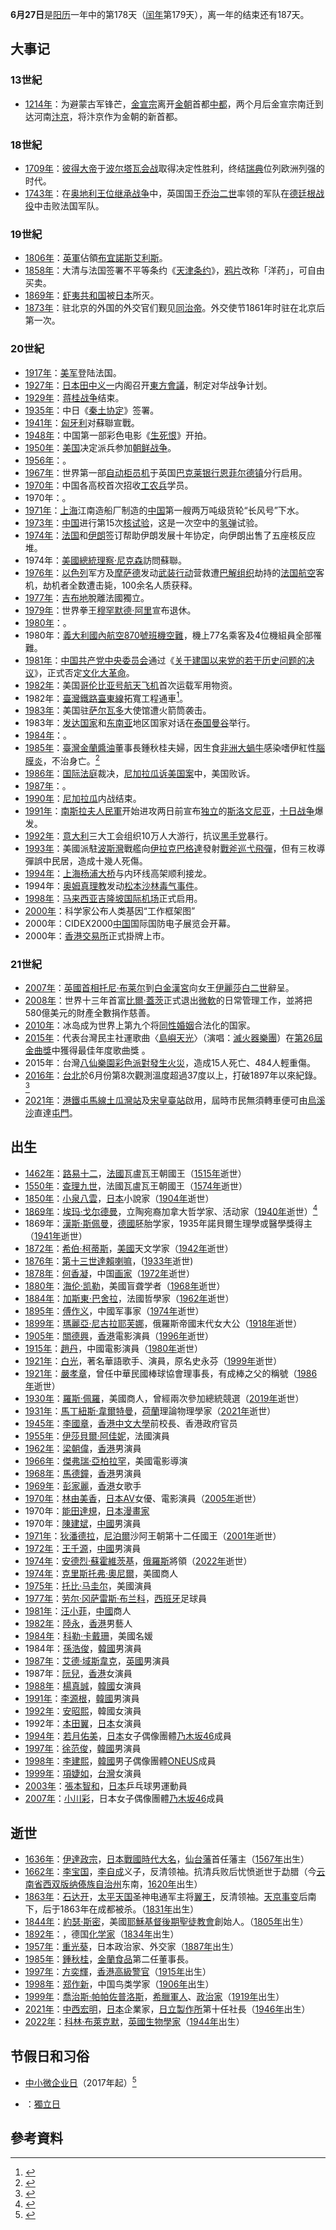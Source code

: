 {{DayInMonth|6}}
'''6月27日'''是[[阳历|阳历]]一年中的第178天（[[闰年|闰年]]第179天），离一年的结束还有187天。

== 大事记 ==
=== 13世紀 ===
* [[1214年|1214年]]：为避蒙古军锋芒，[[金宣宗|金宣宗]]离开[[金朝|金朝]]首都[[金中都|中都]]，两个月后金宣宗南迁到达河南[[汴京|汴京]]，将汴京作为金朝的新首都。

=== 18世紀 ===
* [[1709年|1709年]]：[[彼得大帝|彼得大帝]]于[[波尔塔瓦会战|波尔塔瓦会战]]取得决定性胜利，终结[[瑞典|瑞典]]位列欧洲列强的时代。
* [[1743年|1743年]]：在[[奥地利王位继承战争|奥地利王位继承战争]]中，英国国王[[乔治二世_(大不列颠)|乔治二世]]率领的军队在[[德廷根战役|德廷根战役]]中击败法国军队。

=== 19世紀 ===
* [[1806年|1806年]]：[[英軍|英軍]]佔領[[布宜諾斯艾利斯|布宜諾斯艾利斯]]。
* [[1858年|1858年]]：大清与法国签署不平等条约《[[天津条约|天津条约]]》，[[鸦片|鸦片]]改称「洋药」，可自由买卖。
* [[1869年|1869年]]：[[虾夷共和国|虾夷共和国]]被[[日本|日本]]所灭。
* [[1873年|1873年]]：驻北京的外国的外交官们觐见[[同治帝|同治帝]]。外交使节1861年时驻在北京后第一次。

=== 20世紀 ===
* [[1917年|1917年]]：[[美军|美军]]登陆法国。
* [[1927年|1927年]]：[[日本|日本]][[田中义一|田中义一]]内阁召开[[东方会议_(1927年)|東方會議]]，制定对华战争计划。
* [[1929年|1929年]]：[[蒋桂战争|蒋桂战争]]结束。
* [[1935年|1935年]]：中日《[[秦土协定|秦土协定]]》签署。
* [[1941年|1941年]]：[[匈牙利王國|匈牙利]]对蘇聯宣戰。
* [[1948年|1948年]]：中国第一部彩色电影《[[生死恨|生死恨]]》开拍。
* [[1950年|1950年]]：[[美国|美国]]决定派兵参加[[朝鲜战争|朝鲜战争]]。
* [[1956年|1956年]]：{{fact|中华人民共和国总理[[周恩来|周恩来]]宣布除45人外，全部释放1017名[[日本战犯|日本战犯]]|time=2021-6-27}}。
* [[1967年|1967年]]：世界第一部[[自动柜员机|自动柜员机]]于英国[[巴克莱银行|巴克莱银行]][[恩菲尔德镇|恩菲尔德镇]]分行启用。
* [[1970年|1970年]]：中国各高校首次招收[[工农兵|工农兵]]学员。
* 1970年：{{citation needed|[[北愛爾蘭|北愛爾蘭]][[貝爾法斯特|貝爾法斯特]]、[[倫敦德里|倫敦德里]]的[[天主教|天主教]]徒與[[新教|新教]]徒、英軍爆發衝突，造成3人喪生，90人受傷|time=2012-6-27}}。
* [[1971年|1971年]]：[[上海|上海]]江南造船厂制造的[[中国|中国]]第一艘两万吨级货轮“长风号”下水。
* [[1973年|1973年]]：[[中国|中国]]进行第15次[[核试验|核试验]]，这是一次空中的[[氢弹|氢弹]]试验。
* [[1974年|1974年]]：[[法国|法国]]和[[伊朗|伊朗]]签订帮助伊朗发展十年协定，向伊朗出售了五座核反应堆。
* 1974年：[[美國總統|美國總統]][[理察·尼克森|理察·尼克森]]訪問蘇聯。
* [[1976年|1976年]]：[[以色列|以色列]]军方及[[以色列情报及特殊使命局|摩萨德]]发动[[恩德培行动|武装行动]]营救遭[[解放巴勒斯坦人民阵线|巴解组织]]劫持的[[法国航空|法国航空]]客机，劫机者全数遭击毙，100余名人质获释。
* [[1977年|1977年]]：[[吉布地|吉布地]]脫離法國獨立。
* [[1979年|1979年]]：世界拳王[[穆罕默德·阿里|穆罕默德·阿里]]宣布退休。
* [[1980年|1980年]]：{{citation needed|法国宣称进行了[[中子弹|中子弹]]试验|time=2013-6-27}}。
* 1980年：[[義大利國內航空870號班機空難|義大利國內航空870號班機空難]]，機上77名乘客及4位機組員全部罹難。
* [[1981年|1981年]]：[[中国共产党中央委员会|中国共产党中央委员会]]通过《[[关于建国以来党的若干历史问题的决议|关于建国以来党的若干历史问题的决议]]》，正式否定[[文化大革命|文化大革命]]。
* [[1982年|1982年]]：美国[[哥伦比亚号航天飞机|哥伦比亚号航天飞机]]首次运载军用物资。
* 1982年：[[臺灣鐵路|臺灣鐵路]][[臺東線|臺東線]]拓寬工程通車<ref>{{cite book|author=鄭仁崇|title=《台灣後山鐵道風華》|publisher= [[花蓮縣|花蓮縣]]政府|year=2000|isbn=957-02-4342-2}}</ref>。
* [[1983年|1983年]]：美国驻[[萨尔瓦多|萨尔瓦多]]大使馆遭火箭筒袭击。
* 1983年：[[发达国家|发达国家]]和[[东南亚|东南亚]]地区国家对话在[[泰国|泰国]][[曼谷|曼谷]]举行。
* [[1984年|1984年]]：{{citation needed|[[伊朗|伊朗]]波音727飞机被劫持，停在[[埃及|埃及]][[开罗|开罗]]东飞机场|time=2015-6-27}}。
* [[1985年|1985年]]：[[臺灣|臺灣]][[金蘭醬油|金蘭醬油]]董事長鍾秋桂夫婦，因生食[[非洲大蝸牛|非洲大蝸牛]]感染嗜伊紅性[[腦膜炎|腦膜炎]]，不治身亡。<ref>{{cite web|url=http://www.cdc.gov.tw/info.aspx?treeid=075874dc882a5bfd&nowtreeid=875e420d705a97d9&tid=EB412FF4E5990441|title=衛生福利部疾病管制署《疫情報導》1986年3月第02卷第3期|accessdate=2016-06-16|archive-date=2016-09-21|archive-url=https://web.archive.org/web/20160921023041/http://www.cdc.gov.tw/info.aspx?treeid=075874dc882a5bfd&nowtreeid=875e420d705a97d9&tid=EB412FF4E5990441|dead-url=no}}</ref>
* [[1986年|1986年]]：[[国际法庭|国际法庭]]裁决，[[尼加拉瓜诉美国案|尼加拉瓜诉美国案]]中，美国败诉。
* [[1987年|1987年]]：{{citation needed|法国[[塞纳河|塞纳河]]发生油船相撞事件|time=2012-6-27}}。
* [[1990年|1990年]]：[[尼加拉瓜|尼加拉瓜]]内战结束。
* [[1991年|1991年]]：[[南斯拉夫人民軍|南斯拉夫人民軍]]开始进攻两日前宣布[[独立|独立]]的[[斯洛文尼亚|斯洛文尼亚]]，[[十日戰爭_(斯洛文尼亞)|十日战争]]爆发。
* [[1992年|1992年]]：[[意大利|意大利]]三大工会组织10万人大游行，抗议[[黑手党|黑手党]]暴行。
* [[1993年|1993年]]：美國派駐[[波斯灣|波斯灣]]戰艦向[[伊拉克|伊拉克]][[巴格達|巴格達]]發射[[戰斧巡弋飛彈|戰斧巡弋飛彈]]，但有三枚導彈誤中民居，造成十幾人死傷。
* [[1994年|1994年]]：[[上海|上海]][[杨浦大桥|杨浦大桥]]与内环线高架顺利接龙。
* 1994年：[[奥姆真理教|奥姆真理教]]发动[[松本沙林毒气事件|松本沙林毒气事件]]。
* [[1998年|1998年]]：[[马来西亚|马来西亚]][[吉隆坡国际机场|吉隆坡国际机场]]正式启用。
* [[2000年|2000年]]：科学家公布人类基因“工作框架图”
* 2000年：CIDEX2000[[中国|中国]]国际国防电子展览会开幕。
* 2000年：[[香港交易所|香港交易所]]正式掛牌上市。

=== 21世紀 ===
* [[2007年|2007年]]：[[英國首相|英國首相]][[托尼·布莱尔|托尼·布莱尔]]到[[白金漢宮|白金漢宮]]向女王[[伊麗莎白二世|伊麗莎白二世]]辭呈。
* [[2008年|2008年]]：世界十三年首富[[比爾·蓋茨|比爾·蓋茨]]正式退出[[微軟|微軟]]的日常管理工作，並將把580億美元的財產全數捐作慈善。
* [[2010年|2010年]]：冰岛成为世界上第九个将[[同性婚姻|同性婚姻]]合法化的国家。
* [[2015年|2015年]]：代表台灣民主社運歌曲〈[[島嶼天光|島嶼天光]]〉（演唱：[[滅火器樂團|滅火器樂團]]）在[[第26屆金曲獎|第26屆金曲獎]]中獲得最佳年度歌曲獎 。
* 2015年：台灣[[八仙樂園|八仙樂園]][[八仙樂園彩色派對火災|彩色派對發生火災]]，造成15人死亡、484人輕重傷。
* [[2016年|2016年]]：[[台北市|台北]]於6月份第8次觀測溫度超過37度以上，打破1897年以來紀錄。<ref>{{Cite web |url=http://news.ltn.com.tw/news/life/breakingnews/1743309 |title=六月第8天 台北再飆37以上高溫 |accessdate=2016-10-13 |archive-date=2016-10-13 |archive-url=https://web.archive.org/web/20161013221409/http://news.ltn.com.tw/news/life/breakingnews/1743309 |dead-url=no }}</ref>
* [[2021年|2021年]]：[[港鐵|港鐵]][[屯馬線|屯馬線]][[土瓜灣站|土瓜灣站]]及[[宋皇臺站|宋皇臺站]]啟用，屆時市民無須轉車便可由[[烏溪沙|烏溪沙]]直達[[屯門|屯門]]。

== 出生 ==
* [[1462年|1462年]]：[[路易十二|路易十二]]，[[法國|法國]]瓦盧瓦王朝國王（[[1515年|1515年]]逝世）
* [[1550年|1550年]]：[[查理九世_(法兰西)|查理九世]]，法國瓦盧瓦王朝國王（[[1574年|1574年]]逝世）
* [[1850年|1850年]]：[[小泉八雲|小泉八雲]]，[[日本|日本]]小說家（[[1904年|1904年]]逝世）
* [[1869年|1869年]]：[[埃玛·戈尔德曼|埃玛·戈尔德曼]]，立陶宛裔加拿大哲学家、活动家（[[1940年|1940年]]逝世）<ref>{{cite book |first=Martin |last=Duberman |chapter=Emma Goldman |editor-first=Mark C. |editor-last=Carnes |title=Invisible Giants: Fifty Americans Who Shaped the Nation But Missed the History Books |url=https://archive.org/details/invisiblegiantsf00carn |location=Oxford |publisher=Oxford University Press |year=2002 |isbn=978-0-19515-417-7 |page=[https://archive.org/details/invisiblegiantsf00carn/page/101 101]}}</ref>
* 1869年：[[漢斯·斯佩曼|漢斯·斯佩曼]]，[[德國|德國]]胚胎学家，1935年諾貝爾生理學或醫學獎得主（[[1941年|1941年]]逝世）
* [[1872年|1872年]]：[[希伯·柯蒂斯|希伯·柯蒂斯]]，[[美國|美國]]天文学家（[[1942年|1942年]]逝世）
* [[1876年|1876年]]：[[第十三世達賴喇嘛|第十三世達賴喇嘛]]，([[1933年|1933年]]逝世)
* [[1878年|1878年]]：[[何香凝|何香凝]]，中国[[画家|画家]]（[[1972年|1972年]]逝世）
* [[1880年|1880年]]：[[海伦·凯勒|海伦·凯勒]]，美國盲聋学者（[[1968年|1968年]]逝世）
* [[1884年|1884年]]：[[加斯東·巴舍拉|加斯東·巴舍拉]]，法國哲學家（[[1962年|1962年]]逝世）
* [[1895年|1895年]]：[[傅作义|傅作义]]，中國军事家（[[1974年|1974年]]逝世）
* [[1899年|1899年]]：[[瑪麗亞·尼古拉耶芙娜|瑪麗亞·尼古拉耶芙娜]]，俄羅斯帝國末代女大公（[[1918年|1918年]]逝世）
* [[1905年|1905年]]：[[關德興|關德興]]，[[香港|香港]]電影演員（[[1996年|1996年]]逝世）
* [[1915年|1915年]]：[[趙丹|趙丹]]，中國電影演員（[[1980年|1980年]]逝世）
* [[1921年|1921年]]：[[白光_(影星)|白光]]，著名華語歌手、演員，原名史永芬（[[1999年|1999年]]逝世）
* [[1921年|1921年]]：[[嚴孝章|嚴孝章]]，曾任中華民國棒球協會理事長，有成棒之父的稱號（[[1986年|1986年]]逝世）
* [[1930年|1930年]]：[[羅斯·佩羅|羅斯·佩羅]]，美國商人，曾經兩次參加總統競選（[[2019年|2019年]]逝世）
* [[1931年|1931年]]：[[馬丁紐斯·韋爾特曼|馬丁紐斯·韋爾特曼]]，[[荷蘭|荷蘭]]理論物理學家（[[2021年|2021年]]逝世）
* [[1945年|1945年]]：[[李國章|李國章]]，[[香港中文大學|香港中文大學]]前校長、香港政府官员
* [[1955年|1955年]]：[[伊莎貝爾·阿佳妮|伊莎貝爾·阿佳妮]]，法國演員
* [[1962年|1962年]]：[[梁朝偉|梁朝偉]]，[[香港|香港]]男演員
* [[1966年|1966年]]：[[傑弗瑞·亞柏拉罕|傑弗瑞·亞柏拉罕]]，美國電影導演
* [[1968年|1968年]]：[[馬德鐘|馬德鐘]]，[[香港|香港]]男演員
* [[1969年|1969年]]：[[彭家麗|彭家麗]]，[[香港|香港]]女歌手
* [[1970年|1970年]]：[[林由美香|林由美香]]，[[日本|日本]]AV女優、電影演員（[[2005年|2005年]]逝世）
* 1970年：[[能田達規|能田達規]]，[[日本|日本]][[漫畫家|漫畫家]]
* 1970年：[[陳建斌|陳建斌]]，[[中國|中國]]男演員
* [[1971年|1971年]]：[[狄潘德拉|狄潘德拉]]，[[尼泊爾|尼泊爾]]沙阿王朝第十二任國王（[[2001年|2001年]]逝世）
* [[1972年|1972年]]：[[王千源|王千源]]，[[中國|中國]]男演員
* [[1974年|1974年]]：[[安德烈·蘇霍維茨基|安德烈·蘇霍維茨基]]，[[俄羅斯|俄羅斯]]將領（[[2022年|2022年]]逝世）
* [[1974年|1974年]]：[[克里斯托弗·奧尼爾|克里斯托弗·奧尼爾]]，美國商人
* [[1975年|1975年]]：[[托比·马圭尔|托比·马圭尔]]，美國演員
* [[1977年|1977年]]：[[劳尔·冈萨雷斯·布兰科|劳尔·冈萨雷斯·布兰科]]，[[西班牙|西班牙]]足球員
* [[1981年|1981年]]：[[汪小菲|汪小菲]]，[[中國|中國]]商人
* [[1982年|1982年]]：[[陆永_(艺人)|陸永]]，[[香港|香港]]男藝人
* [[1984年|1984年]]：[[科勒·卡戴珊|科勒·卡戴珊]]，美國名媛
* 1984年：[[孫浩俊|孫浩俊]]，[[韓國|韓國]]男演員
* [[1987年|1987年]]：[[艾德·域斯韋克|艾德·域斯韋克]]，[[英國|英國]]男演員
* 1987年：[[阮兒|阮兒]]，[[香港|香港]]女演員
* [[1988年|1988年]]：[[楊真誠|楊真誠]]，[[韓國|韓國]]女演員
* [[1991年|1991年]]：[[李源根|李源根]]，[[韓國|韓國]]男演員
* [[1992年|1992年]]：[[安昭熙|安昭熙]]，韓國女演員
* 1992年：[[本田翼|本田翼]]，[[日本|日本]]女演員
* [[1994年|1994年]]：[[若月佑美|若月佑美]]，[[日本|日本]]女子偶像團體[[乃木坂46|乃木坂46]]成員
* [[1997年|1997年]]：[[徐范俊|徐范俊]]，[[韓國|韓國]]男演員
* [[1998年|1998年]]：[[李建熙|李建熙]]，[[韓國|韓國]]男子偶像團體[[ONEUS|ONEUS]]成員
* [[1999年|1999年]]：[[項婕如|項婕如]]，[[台灣|台灣]]女演員
* [[2003年|2003年]]：[[張本智和|張本智和]]，[[日本|日本]]乒乓球男運動員
* [[2007年|2007年]]：[[小川彩|小川彩]]，日本女子偶像團體[[乃木坂46|乃木坂46]]成員

== 逝世 ==
* [[1636年|1636年]]：[[伊達政宗|伊達政宗]]，[[日本戰國時代|日本戰國時代]][[大名_(称谓)|大名]]，[[仙台藩|仙台藩]]首任藩主（[[1567年|1567年]]出生）
* [[1662年|1662年]]：[[李宝国|李宝国]]，[[李自成|李自成]]义子，反清领袖。抗清兵败后忧愤逝世于勐腊（今[[云南省|云南省]][[西双版纳傣族自治州|西双版纳傣族自治州]]东南，[[1620年|1620年]]出生）
* [[1863年|1863年]]：[[石达开|石达开]]，[[太平天国|太平天国]]圣神电通军主将[[翼王|翼王]]，反清领袖。[[天京事变|天京事变]]后南下，后于1863年在成都被杀。（[[1831年|1831年]]出生）
* [[1844年|1844年]]：[[約瑟·斯密|約瑟·斯密]]，美國[[耶穌基督後期聖徒教會|耶穌基督後期聖徒教會]]創始人。（[[1805年|1805年]]出生）
* [[1892年|1892年]]：{{link-en|卡尔·肖莱马|Carl Schorlemmer}}，德国[[化学家|化学家]]（[[1834年|1834年]]出生）
* [[1957年|1957年]]：[[重光葵|重光葵]]，日本政治家、外交家（[[1887年|1887年]]出生）
* [[1985年|1985年]]：[[鍾秋桂|鍾秋桂]]，[[金蘭食品|金蘭食品]]第二任董事長。
* [[1997年|1997年]]：[[方奕輝|方奕輝]]，[[香港|香港]][[高級警官|高級警官]]（[[1915年|1915年]]出生）
* [[1998年|1998年]]：[[郑作新|郑作新]]，中国鸟类学家（[[1906年|1906年]]出生）
* [[1999年|1999年]]：[[喬治斯·帕帕佐普洛斯|喬治斯·帕帕佐普洛斯]]，[[希臘|希臘]][[軍人|軍人]]、[[政治家|政治家]]（[[1919年|1919年]]出生）
* [[2021年|2021年]]：[[中西宏明|中西宏明]]，[[日本|日本]]企業家，[[日立製作所|日立製作所]]第十任社長（[[1946年|1946年]]出生）
* [[2022年|2022年]]：[[科林·布萊克默|科林·布萊克默]]，[[英國|英國]][[生物學家|生物學家]]（[[1944年|1944年]]出生）

== 节假日和习俗 ==
* [[中小微企业日|中小微企业日]]（2017年起）<ref>{{Cite web|url=http://www.miit.gov.cn/n1146290/n1146402/n1146440/c5703231/content.html|title=中小企业局开展首个联合国“中小微企业日”系列活动|accessdate=2018-07-25|work=www.miit.gov.cn|archive-date=2018-07-14|archive-url=https://web.archive.org/web/20180714123609/http://www.miit.gov.cn/n1146290/n1146402/n1146440/c5703231/content.html|dead-url=no}}</ref>
* {{DJI}}：[[獨立日|獨立日]]


== 參考資料 ==
{{reflist}}

{{Commons category|27 June}}
{{月份}}